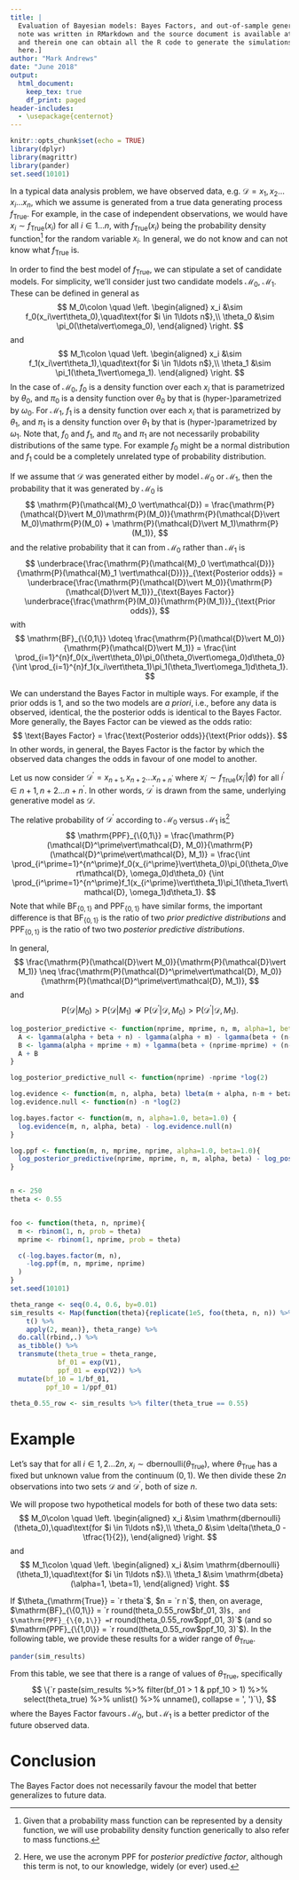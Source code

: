 ```yaml
---
title: |
  Evaluation of Bayesian models: Bayes Factors, and out-of-sample generalization^[This
  note was written in RMarkdown and the source document is available at https://github.com/lawsofthought/bayes-model-evaluation
  and therein one can obtain all the R code to generate the simulations presented
  here.]
author: "Mark Andrews"
date: "June 2018"
output:
  html_document:
    keep_tex: true
    df_print: paged
header-includes: 
  - \usepackage{centernot}
---
```


```r
knitr::opts_chunk$set(echo = TRUE)
library(dplyr)
library(magrittr)
library(pander)
set.seed(10101)
```

\newcommand{\data}{\mathcal{D}}
\newcommand{\realspace}[1]{\mathbb{R}^{#1}}
\newcommand{\Prob}[1]{\mathrm{P}(#1)}
\newcommand{\given}{\vert}
\usepackage{centernot}

In a typical data analysis problem, we have observed data, e.g. $\data = x_1, x_2 \ldots x_i \ldots x_n$, which we assume is generated from a true data generating process $f_{\textrm{True}}$. For example, in the case of independent observations, we would have $x_i \sim f_{\textrm{True}}(x_i)$ for all $i \in 1\ldots n$, with $f_{\textrm{True}}(x_i)$ being the probability density function[^density_function_footnote] for the random variable $x_i$. In general, we do not know and can not know what $f_{\textrm{True}}$ is.

[^density_function_footnote]: Given that a probability mass function can be represented by a density function, we will use probability density function generically to also refer to mass functions.

In order to find the best model of $f_{\textrm{True}}$, we can stipulate a set of candidate models. For simplicity, we'll consider just two candidate models $\mathcal{M}_0$, $\mathcal{M}_1$. These can be defined in general as 
$$
M_0\colon \quad \left.
\begin{aligned}
x_i &\sim f_0(x_i\given \theta_0),\quad\text{for $i \in 1\ldots n$},\\
\theta_0 &\sim \pi_0(\theta\given \omega_0),
\end{aligned}
\right.
$$
and
$$
M_1\colon \quad \left.
\begin{aligned}
x_i &\sim f_1(x_i\given \theta_1),\quad\text{for $i \in 1\ldots n$},\\
\theta_1 &\sim \pi_1(\theta_1\given \omega_1).
\end{aligned}
\right.
$$
In the case of $\mathcal{M}_0$, $f_0$ is a density function over each $x_i$ that is parametrized by $\theta_0$, and $\pi_0$ is a density function over $\theta_0$ by that is (hyper-)parametrized by $\omega_0$. For $\mathcal{M}_1$, $f_1$ is a density function over each $x_i$ that is parametrized by $\theta_1$, and $\pi_1$ is a density function over $\theta_1$ by that is (hyper-)parametrized by $\omega_1$. Note that, $f_0$ and $f_1$, and $\pi_0$ and $\pi_1$ are not necessarily probability distributions of the same type. For example $f_0$ might be a normal distribution and $f_1$ could be a completely unrelated type of probability distribution.

If we assume that $\data$ was generated either by model $\mathcal{M}_0$ or $\mathcal{M}_1$, then the probability that it was generated by $\mathcal{M}_0$ is
$$
\Prob{\mathcal{M}_0 \given \data} = \frac{\Prob{\data\given M_0}\Prob{M_0}}{\Prob{\data\given M_0}\Prob{M_0} + \Prob{\data\given M_1}\Prob{M_1}},
$$
and the relative probability that it can from $\mathcal{M}_0$ rather than $\mathcal{M}_1$ is 
$$
\underbrace{\frac{\Prob{\mathcal{M}_0 \given \data}}{\Prob{\mathcal{M}_1 \given \data}}}_{\text{Posterior odds}} 
= 
\underbrace{\frac{\Prob{\data\given M_0}}{\Prob{\data\given M_1}}}_{\text{Bayes Factor}}
\underbrace{\frac{\Prob{M_0}}{\Prob{M_1}}}_{\text{Prior odds}},
$$
with
$$
\mathrm{BF}_{\{0,1\}} \doteq \frac{\Prob{\data\given M_0}}{\Prob{\data\given M_1}} = \frac{\int \prod_{i=1}^{n}f_0(x_i\given \theta_0)\pi_0(\theta_0\given \omega_0)d\theta_0}{\int \prod_{i=1}^{n}f_1(x_i\given \theta_1)\pi_1(\theta_1\given \omega_1)d\theta_1}.
$$

We can understand the Bayes Factor in multiple ways. For example, if the prior odds is $1$, and so the two models are *a priori*, i.e., before any data is observed, identical, the the posterior odds is identical to the Bayes Factor. More generally, the Bayes Factor can be viewed as the odds ratio:
$$
\text{Bayes Factor} = \frac{\text{Posterior odds}}{\text{Prior odds}}.
$$
In other words, in general, the Bayes Factor is the factor by which the observed data changes the odds in favour of one model to another.  

Let us now consider $\data^\prime = x_{n+1}, x_{n+2} \ldots x_{n+n^\prime}$ where $x_{i^\prime} \sim f_{\textrm{True}}(x_{i^\prime} \given \phi)$ for all $i^\prime \in n+1, n+2 \ldots n+n^\prime$. In other words, $\data^\prime$ is drawn from the same, underlying generative model as $\data$.

The relative probability of $\data^\prime$ according to $\mathcal{M}_0$ versus $\mathcal{M}_1$ is[^ppf_footnote]
$$
\mathrm{PPF}_{\{0,1\}} = \frac{\Prob{\data^\prime\given \data, M_0}}{\Prob{\data^\prime\given \data, M_1}} 
=
\frac{\int \prod_{i^\prime=1}^{n^\prime}f_0(x_{i^\prime}\given \theta_0)\pi_0(\theta_0\given \data, \omega_0)d\theta_0}
     {\int \prod_{i^\prime=1}^{n^\prime}f_1(x_{i^\prime}\given \theta_1)\pi_1(\theta_1\given \data, \omega_1)d\theta_1}.
$$
Note that while $\mathrm{BF}_{\{0,1\}}$ and $\mathrm{PPF}_{\{0,1\}}$ have similar forms, the important difference is that $\mathrm{BF}_{\{0,1\}}$ is the ratio of two *prior predictive distributions* and $\mathrm{PPF}_{\{0,1\}}$ is the ratio of two two *posterior predictive distributions*.

In general,
$$
\frac{\Prob{\data\given M_0}}{\Prob{\data\given M_1}} \neq \frac{\Prob{\data^\prime\given \data, M_0}}{\Prob{\data^\prime\given \data, M_1}},
$$
and 
$$
\Prob{\data\given M_0} > \Prob{\data\given M_1} \not\Rightarrow \Prob{\data^\prime\given \data, M_0} > \Prob{\data^\prime\given \data, M_1}.
$$

[^ppf_footnote]: Here, we use the acronym $\mathrm{PPF}$ for *posterior predictive factor*, although this term is not, to our knowledge, widely (or ever) used.

```r
log_posterior_predictive <- function(nprime, mprime, n, m, alpha=1, beta=1){
  A <- lgamma(alpha + beta + n) - lgamma(alpha + m) - lgamma(beta + (n-m))
  B <- lgamma(alpha + mprime + m) + lgamma(beta + (nprime-mprime) + (n-m)) - lgamma(alpha + beta + nprime + n)
  A + B
}

log_posterior_predictive_null <- function(nprime) -nprime *log(2)

log.evidence <- function(m, n, alpha, beta) lbeta(m + alpha, n-m + beta) - lbeta(alpha, beta)
log.evidence.null <- function(n) -n *log(2)

log.bayes.factor <- function(m, n, alpha=1.0, beta=1.0) {
  log.evidence(m, n, alpha, beta) - log.evidence.null(n)
}

log.ppf <- function(m, n, mprime, nprime, alpha=1.0, beta=1.0){
  log_posterior_predictive(nprime, mprime, n, m, alpha, beta) - log_posterior_predictive_null(nprime)
}


n <- 250
theta <- 0.55


foo <- function(theta, n, nprime){
  m <- rbinom(1, n, prob = theta)
  mprime <- rbinom(1, nprime, prob = theta)

  c(-log.bayes.factor(m, n), 
    -log.ppf(m, n, mprime, nprime)
  )
}
set.seed(10101)

theta_range <- seq(0.4, 0.6, by=0.01)
sim_results <- Map(function(theta){replicate(1e5, foo(theta, n, n)) %>%
    t() %>% 
    apply(2, mean)}, theta_range) %>% 
  do.call(rbind,.) %>% 
  as_tibble() %>% 
  transmute(theta_true = theta_range,
            bf_01 = exp(V1), 
            ppf_01 = exp(V2)) %>% 
  mutate(bf_10 = 1/bf_01,
         ppf_10 = 1/ppf_01)
  
theta_0.55_row <- sim_results %>% filter(theta_true == 0.55)
```

# Example


Let's say that for all $i \in 1, 2 \ldots 2n$, $x_i \sim \mathrm{dbernoulli}(\theta_{\mathrm{True}})$, where $\theta_{\mathrm{True}}$ has a fixed but unknown value from the continuum $(0,1)$. We then divide these $2n$ observations into two sets $\data$ and $\data^\prime$, both of size $n$. 

We will propose two hypothetical models for both of these two data sets:
$$
M_0\colon \quad \left.
\begin{aligned}
x_i &\sim \mathrm{dbernoulli}(\theta_0),\quad\text{for $i \in 1\ldots n$},\\
\theta_0 &\sim \delta(\theta_0 - \tfrac{1}{2}),
\end{aligned}
\right.
$$
and
$$
M_1\colon \quad \left.
\begin{aligned}
x_i &\sim \mathrm{dbernoulli}(\theta_1),\quad\text{for $i \in 1\ldots n$}.\\
\theta_1 &\sim \mathrm{dbeta}(\alpha=1, \beta=1),
\end{aligned}
\right.
$$

If $\theta_{\mathrm{True}} = `r theta`$, $n = `r n`$, then, on average, $\mathrm{BF}_{\{0,1\}} = `r round(theta_0.55_row$bf_01, 3)`$, and $\mathrm{PPF}_{\{0,1\}} = `r round(theta_0.55_row$ppf_01, 3)`$ (and so $\mathrm{PPF}_{\{1,0\}} = `r round(theta_0.55_row$ppf_10, 3)`$). In the following table, we provide these results for a wider range of $\theta_{\mathrm{True}}$.
```r
pander(sim_results)
```

From this table, we see that there is a range of values of $\theta_{\mathrm{True}}$, specifically 
$$
\{`r paste(sim_results %>% filter(bf_01 > 1 & ppf_10 > 1) %>% select(theta_true) %>% unlist() %>% unname(), collapse = ', ')`\},
$$ 
where the Bayes Factor favours $\mathcal{M}_0$, but $\mathcal{M}_1$ is a better predictor of the future observed data. 

# Conclusion
The Bayes Factor does not necessarily favour the model that better generalizes to future data.
